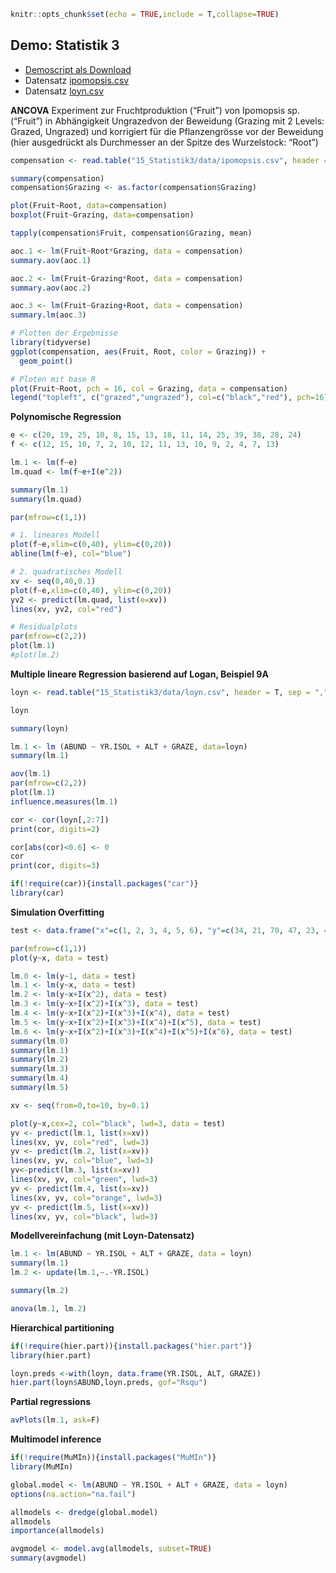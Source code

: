 ```r

knitr::opts_chunk$set(echo = TRUE,include = T,collapse=TRUE)
```

## Demo: Statistik 3

- [Demoscript als Download](15_Statistik3/RFiles/Statistik_3_Demo_v.05.R)  
- Datensatz [ipomopsis.csv](15_Statistik3/data/ipomopsis.csv)
- Datensatz [loyn.csv](15_Statistik3/data/loyn.csv)

**ANCOVA**
Experiment zur Fruchtproduktion (“Fruit”) von Ipomopsis sp. (“Fruit”) in Abhängigkeit Ungrazedvon der Beweidung (Grazing mit 2 Levels: Grazed, Ungrazed) und korrigiert für die Pflanzengrösse vor der Beweidung (hier ausgedrückt als Durchmesser an der Spitze des Wurzelstock: “Root”)

```r
compensation <- read.table("15_Statistik3/data/ipomopsis.csv", header = T, sep = ",")
```

```r
summary(compensation)
compensation$Grazing <- as.factor(compensation$Grazing)

plot(Fruit~Root, data=compensation)
boxplot(Fruit~Grazing, data=compensation)

tapply(compensation$Fruit, compensation$Grazing, mean)

aoc.1 <- lm(Fruit~Root*Grazing, data = compensation)
summary.aov(aoc.1)

aoc.2 <- lm(Fruit~Grazing*Root, data = compensation)
summary.aov(aoc.2)

aoc.3 <- lm(Fruit~Grazing+Root, data = compensation)
summary.lm(aoc.3)

# Plotten der Ergebnisse
library(tidyverse)
ggplot(compensation, aes(Fruit, Root, color = Grazing)) +
  geom_point()

# Ploten mit base R
plot(Fruit~Root, pch = 16, col = Grazing, data = compensation)
legend("topleft", c("grazed","ungrazed"), col=c("black","red"), pch=16) 
```


**Polynomische Regression**

```r
e <- c(20, 19, 25, 10, 8, 15, 13, 18, 11, 14, 25, 39, 38, 28, 24)
f <- c(12, 15, 10, 7, 2, 10, 12, 11, 13, 10, 9, 2, 4, 7, 13)

lm.1 <- lm(f~e)
lm.quad <- lm(f~e+I(e^2))

summary(lm.1)
summary(lm.quad)

par(mfrow=c(1,1))

# 1. lineares Modell
plot(f~e,xlim=c(0,40), ylim=c(0,20))
abline(lm(f~e), col="blue")

# 2. quadratisches Modell
xv <- seq(0,40,0.1)
plot(f~e,xlim=c(0,40), ylim=c(0,20))
yv2 <- predict(lm.quad, list(e=xv))
lines(xv, yv2, col="red")

# Residualplots
par(mfrow=c(2,2))
plot(lm.1)
#plot(lm.2)
```

**Multiple lineare Regression basierend auf Logan, Beispiel 9A** 

```r
loyn <- read.table("15_Statistik3/data/loyn.csv", header = T, sep = ",")
```
```r
loyn
```
```r
summary(loyn)

lm.1 <- lm (ABUND ~ YR.ISOL + ALT + GRAZE, data=loyn)
summary(lm.1)

aov(lm.1)
par(mfrow=c(2,2))
plot(lm.1)
influence.measures(lm.1)

cor <- cor(loyn[,2:7])
print(cor, digits=2)

cor[abs(cor)<0.6] <- 0
cor
print(cor, digits=3)

if(!require(car)){install.packages("car")} 
library(car)
```

**Simulation Overfitting**

```r
test <- data.frame("x"=c(1, 2, 3, 4, 5, 6), "y"=c(34, 21, 70, 47, 23, 45))

par(mfrow=c(1,1))
plot(y~x, data = test)

lm.0 <- lm(y~1, data = test)
lm.1 <- lm(y~x, data = test)
lm.2 <- lm(y~x+I(x^2), data = test)
lm.3 <- lm(y~x+I(x^2)+I(x^3), data = test)
lm.4 <- lm(y~x+I(x^2)+I(x^3)+I(x^4), data = test)
lm.5 <- lm(y~x+I(x^2)+I(x^3)+I(x^4)+I(x^5), data = test)
lm.6 <- lm(y~x+I(x^2)+I(x^3)+I(x^4)+I(x^5)+I(x^6), data = test)
summary(lm.0)
summary(lm.1)
summary(lm.2)
summary(lm.3)
summary(lm.4)
summary(lm.5)

xv <- seq(from=0,to=10, by=0.1)

plot(y~x,cex=2, col="black", lwd=3, data = test)
yv <- predict(lm.1, list(x=xv))
lines(xv, yv, col="red", lwd=3)
yv <- predict(lm.2, list(x=xv))
lines(xv, yv, col="blue", lwd=3)
yv<-predict(lm.3, list(x=xv))
lines(xv, yv, col="green", lwd=3)
yv <- predict(lm.4, list(x=xv))
lines(xv, yv, col="orange", lwd=3)
yv <- predict(lm.5, list(x=xv))
lines(xv, yv, col="black", lwd=3)
```

**Modellvereinfachung (mit Loyn-Datensatz)**

```r
lm.1 <- lm(ABUND ~ YR.ISOL + ALT + GRAZE, data = loyn)
summary(lm.1)
lm.2 <- update(lm.1,~.-YR.ISOL)

summary(lm.2)

anova(lm.1, lm.2)
```

**Hierarchical partitioning**
```r
if(!require(hier.part)){install.packages("hier.part")}
library(hier.part)

loyn.preds <-with(loyn, data.frame(YR.ISOL, ALT, GRAZE))
hier.part(loyn$ABUND,loyn.preds, gof="Rsqu")
```

**Partial regressions**

```r
avPlots(lm.1, ask=F)
```

**Multimodel inference**
```r
if(!require(MuMIn)){install.packages("MuMIn")}
library(MuMIn)

global.model <- lm(ABUND ~ YR.ISOL + ALT + GRAZE, data = loyn)
options(na.action="na.fail")

allmodels <- dredge(global.model)
allmodels
importance(allmodels)

avgmodel <- model.avg(allmodels, subset=TRUE)
summary(avgmodel)
```
